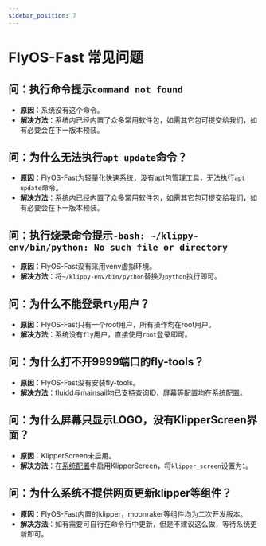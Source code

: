 ```yaml
---
sidebar_position: 7
---
```


# FlyOS-Fast 常见问题

## 问：执行命令提示`command not found`
- **原因**：系统没有这个命令。
- **解决方法**：系统内已经内置了众多常用软件包，如需其它包可提交给我们，如有必要会在下一版本预装。

## 问：为什么无法执行`apt update`命令？
- **原因**：FlyOS-Fast为轻量化快速系统，没有apt包管理工具，无法执行`apt update`命令。
- **解决方法**：系统内已经内置了众多常用软件包，如需其它包可提交给我们，如有必要会在下一版本预装。

## 问：执行烧录命令提示`-bash: ~/klippy-env/bin/python: No such file or directory`
- **原因**：FlyOS-Fast没有采用venv虚拟环境。
- **解决方法**：将`~/klippy-env/bin/python`替换为`python`执行即可。

## 问：为什么不能登录`fly`用户？
- **原因**：FlyOS-Fast只有一个root用户，所有操作均在root用户。
- **解决方法**：系统没有`fly`用户，直接使用`root`登录即可。

## 问：为什么打不开9999端口的fly-tools？
- **原因**：FlyOS-Fast没有安装fly-tools。
- **解决方法**：fluidd与mainsail均已支持查询ID，屏幕等配置均在[系统配置](/docs/DebugDoc/flyos-fast/config)。

## 问：为什么屏幕只显示LOGO，没有KlipperScreen界面？
- **原因**：KlipperScreen未启用。
- **解决方法**：在[系统配置](/docs/DebugDoc/flyos-fast/config)中启用KlipperScreen，将`klipper_screen`设置为`1`。

## 问：为什么系统不提供网页更新klipper等组件？
- **原因**：FlyOS-Fast内置的klipper，moonraker等组件均为二次开发版本。
- **解决方法**：如有需要可自行在命令行中更新，但是不建议这么做，等待系统更新即可。
